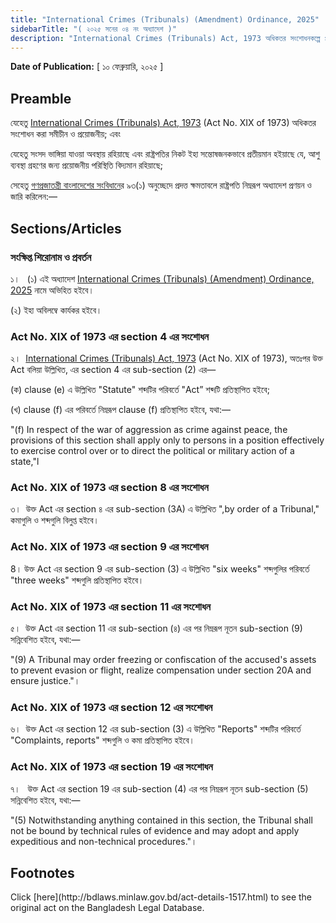 ```yaml
---
title: "International Crimes (Tribunals) (Amendment) Ordinance, 2025"
sidebarTitle: "( ২০২৫ সনের ০৪ নং অধ্যাদেশ )"
description: "International Crimes (Tribunals) Act, 1973 অধিকতর সংশোধনকল্পে প্রণীত অধ্যাদেশ"
---
```


**Date of Publication:** [ ১০ ফেব্রুয়ারি, ২০২৫ ]

## Preamble

যেহেতু [International Crimes (Tribunals) Act, 1973](/act-435.html "International Crimes (Tribunals) Act, 1973") (Act No. XIX of 1973) অধিকতর সংশোধন করা সমীচীন ও প্রয়োজনীয়; এবং

যেহেতু সংসদ ভাঙ্গিয়া যাওয়া অবস্থায় রহিয়াছে এবং রাষ্ট্রপতির নিকট ইহা সন্তোষজনকভাবে প্রতীয়মান হইয়াছে যে, আশু ব্যবস্থা গ্রহণের জন্য প্রয়োজনীয় পরিস্থিতি বিদ্যমান রহিয়াছে;

সেহেতু [গণপ্রজাতন্ত্রী বাংলাদেশের সংবিধান](/act-957.html "গণপ্রজাতন্ত্রী বাংলাদেশের সংবিধান")ের ৯৩(১) অনুচ্ছেদে প্রদত্ত ক্ষমতাবলে রাষ্ট্রপতি নিম্নরূপ অধ্যাদেশ প্রণয়ন ও জারি করিলেন:—

## Sections/Articles

### সংক্ষিপ্ত শিরোনাম ও প্রবর্তন

১।   (১) এই অধ্যাদেশ [International Crimes (Tribunals) (Amendment) Ordinance, 2025](/act-1517.html "International Crimes (Tribunals) (Amendment) Ordinance, 2025") নামে অভিহিত হইবে।

(২) ইহা অবিলম্বে কার্যকর হইবে।

### Act No. XIX of 1973 এর section 4 এর সংশোধন

২।  [International Crimes (Tribunals) Act, 1973](/act-435.html "International Crimes (Tribunals) Act, 1973") (Act No. XIX of 1973), অতঃপর উক্ত Act বলিয়া উল্লিখিত, এর section 4 এর sub-section (2) এর—

(ক) clause (e) এ উল্লিখিত "Statute" শব্দটির পরিবর্তে "Act” শব্দটি প্রতিস্থাপিত হইবে;

(খ) clause (f) এর পরিবর্তে নিম্নরূপ clause (f) প্রতিস্থাপিত হইবে, যথা:—

"(f) In respect of the war of aggression as crime against peace, the provisions of this section shall apply only to persons in a position effectively to exercise control over or to direct the political or military action of a state,"l

### Act No. XIX of 1973 এর section 8 এর সংশোধন

৩।  উক্ত Act এর section ৪ এর sub-section (3A) এ উল্লিখিত ",by order of a Tribunal," কমাগুলি ও শব্দগুলি বিলুপ্ত হইবে।

### Act No. XIX of 1973 এর section 9 এর সংশোধন

8। উক্ত Act এর section 9 এর sub-section (3) এ উল্লিখিত "six weeks" শব্দগুলির পরিবর্তে "three weeks" শব্দগুলি প্রতিস্থাপিত হইবে।

### Act No. XIX of 1973 এর section 11 এর সংশোধন

৫।  উক্ত Act এর section 11 এর sub-section (৪) এর পর নিম্নরূপ নূতন sub-section (9) সন্নিবেশিত হইবে, যথা:—

"(9) A Tribunal may order freezing or confiscation of the accused's assets to prevent evasion ог flight, realize compensation under section 20A and ensure justice."।

### Act No. XIX of 1973 এর section 12 এর সংশোধন

৬।  উক্ত Act এর section 12 এর sub-section (3) এ উল্লিখিত "Reports" শব্দটির পরিবর্তে "Complaints, reports" শব্দগুলি ও কমা প্রতিস্থাপিত হইবে।

### Act No. XIX of 1973 এর section 19 এর সংশোধন

৭।   উক্ত Act এর section 19 এর sub-section (4) এর পর নিম্নরূপ নূতন sub-section (5) সন্নিবেশিত হইবে, যথা:—

"(5) Notwithstanding anything contained in this section, the Tribunal shall not be bound by technical rules of evidence and may adopt and apply expeditious and non-technical procedures."।

## Footnotes

<Note>
  Click [here](http://bdlaws.minlaw.gov.bd/act-details-1517.html) to see the original act on the Bangladesh Legal Database.
</Note>
